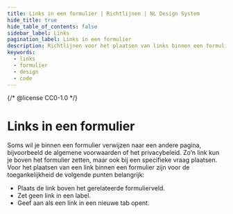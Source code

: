 ```yaml
---
title: Links in een formulier | Richtlijnen | NL Design System
hide_title: true
hide_table_of_contents: false
sidebar_label: Links
pagination_label: Links in een formulier
description: Richtlijnen voor het plaatsen van links binnen een formulier.
keywords:
  - links
  - formulier
  - design
  - code
---
```


{/* @license CC0-1.0 */}


# Links in een formulier

Soms wil je binnen een formulier verwijzen naar een andere pagina, bijvoorbeeld de algemene voorwaarden of het privacybeleid. Zo’n link kun je boven het formulier zetten, maar ook bij een specifieke vraag plaatsen.
Voor het plaatsen van een link binnen een formulier zijn voor de toegankelijkheid de volgende punten belangrijk:

- Plaats de link boven het gerelateerde formulierveld.
- Zet geen link in een label.
- Geef aan als een link in een nieuwe tab opent.

<LinkAboveField />
<LinkAboveFieldCode />

<LinkNotInLabel />
<LinkNotInLabelCode />

<LinkNewTab />
<LinkNewTabCode />

<FormFooterInfo />
